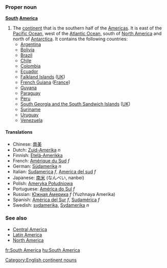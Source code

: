 ===Proper noun===
'''[[South]] [[America]]'''

#The [[continent]] that is the southern half of the [[Americas]].  It is east of the [[Pacific Ocean]], west of the [[Atlantic Ocean]], south of [[North America]] and north of [[Antarctica]].  It contains the following countries:
#* [[Argentina]]
#* [[Bolivia]]
#* [[Brazil]]
#* [[Chile]]
#* [[Colombia]]
#* [[Ecuador]]
#* [[Falkland Islands]] ([[UK]])
#* [[French Guiana]] ([[France]])
#* [[Guyana]]
#* [[Paraguay]]
#* [[Peru]]
#* [[South Georgia and the South Sandwich Islands]] ([[UK]])
#* [[Suriname]]
#* [[Uruguay]]
#* [[Venezuela]]

==== Translations ====
*Chinese: [[南美]]
*Dutch: [[Zuid-Amerika]] ''n''
*Finnish: [[Etelä-Amerikka]]
*French: [[Amérique du Sud]] ''f''
*German: [[Südamerika]] ''n''
*Italian: [[Sudamerica]] ''f'', [[America del sud]] ''f''
*Japanese: [[南米]] (なんべい, nanbei)
*Polish: [[Ameryka Południowa]]
*Portuguese: [[América do Sul]] ''f''
*Russian: [[Южная Америка]] ''f'' (Yuzhnaya Amerika)
*Spanish: [[América del Sur]] ''f'', [[Sudamérica]] ''f''
*Swedish: [[sydamerika]], [[Sydamerika]] ''n''

===See also===
*[[Central America]]
*[[Latin America]]
*[[North America]]

[[Category:English continent nouns]]

[[fr:South America]]
[[hu:South America]]